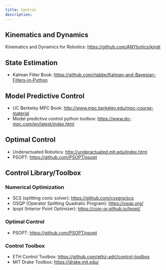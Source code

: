 ```yaml
---
title: Control
description: 
---
```


## Kinematics and Dynamics

Kinematics and Dynamics for Robotics: https://github.com/ANYbotics/kindr

## State Estimation

* Kalman Filter Book: https://github.com/rlabbe/Kalman-and-Bayesian-Filters-in-Python

## Model Predictive Control

* UC Berkeley MPC Book: http://www.mpc.berkeley.edu/mpc-course-material
* Model predictive control python toolbox: https://www.do-mpc.com/en/latest/index.html

## Optimal Control

* Underactuated Robotics: http://underactuated.mit.edu/index.html
* PSOPT: https://github.com/PSOPT/psopt

## Control Library/Toolbox

### Numerical Optimization

* SCS (splitting conic solver): https://github.com/cvxgrp/scs
* OSQP (Operator Splitting Quadratic Program): https://osqp.org/
* Ipopt (Interior Point Optimizer): https://coin-or.github.io/Ipopt/

### Optimal Control

* PSOPT: https://github.com/PSOPT/psopt

### Control Toolbox

* ETH Control Toolbox: https://github.com/ethz-adrl/control-toolbox
* MIT Drake Toolbox: https://drake.mit.edu/
